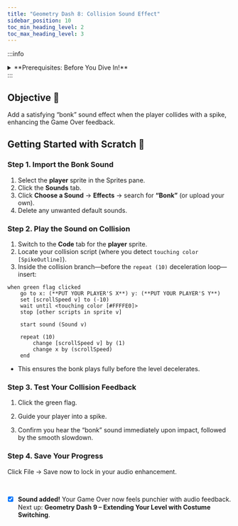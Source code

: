 ```yaml
---
title: "Geometry Dash 8: Collision Sound Effect"
sidebar_position: 10
toc_min_heading_level: 2
toc_max_heading_level: 3
---
```


:::info
<details style={{border:'none'}}>
  <summary>**Prerequisites: Before You Dive In!**</summary>

  - You have completed **Geometry Dash 1–7** (Drawing the Player, Adding Music & Jumping, Level Design, Scrolling the Level, Infinite Scroll with Clones, Adding Spikes & Collision Detection, Smooth Deceleration & Game Over Feel).  
  - You’re familiar with the Scratch editor’s **Sounds** tab, **Events**, **Control**, and **Looks** blocks.  
</details>
:::

## Objective 🧐

Add a satisfying “bonk” sound effect when the player collides with a spike, enhancing the Game Over feedback.

## Getting Started with Scratch 🚩

### Step 1. Import the Bonk Sound

1. Select the **player** sprite in the Sprites pane.  
2. Click the **Sounds** tab.  
3. Click **Choose a Sound** → **Effects** → search for **“Bonk”** (or upload your own).  
4. Delete any unwanted default sounds.

### Step 2. Play the Sound on Collision

1. Switch to the **Code** tab for the **player** sprite.  
2. Locate your collision script (where you detect `touching color [SpikeOutline]`).  
3. Inside the collision branch—before the `repeat (10)` deceleration loop—insert:

```scratch
when green flag clicked
    go to x: (**PUT YOUR PLAYER'S X**) y: (**PUT YOUR PLAYER'S Y**)
    set [scrollSpeed v] to (-10)
    wait until <touching color [#FFFFE0]>
    stop [other scripts in sprite v]

    start sound (Sound v)

    repeat (10)
        change [scrollSpeed v] by (1)
        change x by (scrollSpeed)
    end
```

- This ensures the bonk plays fully before the level decelerates.

### Step 3. Test Your Collision Feedback

1. Click the green flag.

2. Guide your player into a spike.

3. Confirm you hear the “bonk” sound immediately upon impact, followed by the smooth slowdown.

### Step 4. Save Your Progress

Click File → Save now to lock in your audio enhancement.

<br />

- [x] **Sound added!** Your Game Over now feels punchier with audio feedback. Next up: **Geometry Dash 9 – Extending Your Level with Costume Switching**.